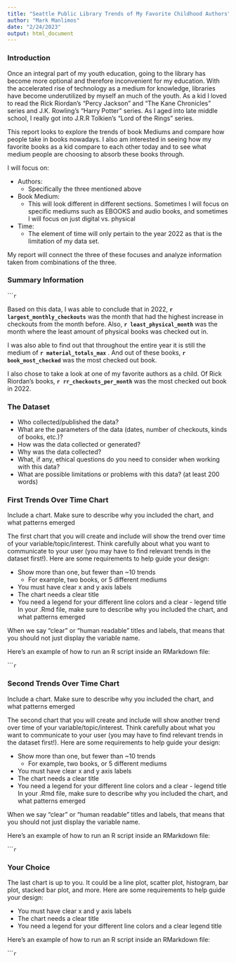 ```yaml
---
title: "Seattle Public Library Trends of My Favorite Childhood Authors"
author: "Mark Manlimos"
date: "2/24/2023"
output: html_document
---
```


### Introduction

Once an integral part of my youth education, going to the library has become more optional and therefore inconvenient for my education. With the accelerated rise of technology as a medium for knowledge, libraries have become underutilized by myself an much of the youth. As a kid I loved to read the Rick Riordan's "Percy Jackson" and "The Kane Chronicles" series and J.K. Rowling's "Harry Potter" series. As I aged into late middle school, I really got into J.R.R Tolkien's "Lord of the Rings" series. 

This report looks to explore the trends of book Mediums and compare how people take in books nowadays. I also am interested in seeing how my favorite books as a kid compare to each other today and to see what medium people are choosing to absorb these books through.

I will focus on:

- Authors:
  - Specifically the three mentioned above
- Book Medium:
  - This will look different in different sections. Sometimes I will focus on specific mediums such as EBOOKS and audio books, and sometimes I will focus on just digital vs. physical
- Time:
  - The element of time will only pertain to the year 2022 as that is the limitation of my data set. 
  
My report will connect the three of these focuses and analyze information taken from combinations of the three.

### Summary Information
``````r
```

Based on this data, I was able to conclude that in 2022, **`r largest_monthly_checkouts`** was the month that had the highest increase in checkouts from the month before. Also, **`r least_physical_month`** was the month where the least amount of physical books was checked out in. 

I was also able to find out that throughout the entire year it is still the medium of **`r material_totals_max`** . And out of these books, **`r book_most_checked`** was the most checked out book. 

I also chose to take a look at one of my favorite authors as a child. Of Rick Riordan's books, **`r rr_checkouts_per_month`** was the most checked out book in 2022.

### The Dataset

- Who collected/published the data?  
- What are the parameters of the data (dates, number of checkouts, kinds of books, etc.)?
- How was the data collected or generated?  
- Why was the data collected?  
- What, if any, ethical questions do you need to consider when working with this data?  
- What are possible limitations or problems with this data?   (at least 200 words)


### First Trends Over Time Chart

Include a chart. Make sure to describe why you included the chart, and what patterns emerged

The first chart that you will create and include will show the trend over time of your variable/topic/interest. Think carefully about what you want to communicate to your user (you may have to find relevant trends in the dataset first!). Here are some requirements to help guide your design:

- Show more than one, but fewer than ~10 trends
  - For example, two books, or 5 different mediums
- You must have clear x and y axis labels
- The chart needs a clear title
- You need a legend for your different line colors and a clear - legend title
In your .Rmd file, make sure to describe why you included the chart, and what patterns emerged

When we say "clear" or "human readable" titles and labels, that means that you should not just display the variable name.

Here's an example of how to run an R script inside an RMarkdown file:

``````r
```

### Second Trends Over Time Chart

Include a chart. Make sure to describe why you included the chart, and what patterns emerged

The second chart that you will create and include will show another trend over time of your variable/topic/interest. Think carefully about what you want to communicate to your user (you may have to find relevant trends in the dataset first!). Here are some requirements to help guide your design:

- Show more than one, but fewer than ~10 trends
  - For example, two books, or 5 different mediums
- You must have clear x and y axis labels
- The chart needs a clear title
- You need a legend for your different line colors and a clear - legend title
In your .Rmd file, make sure to describe why you included the chart, and what patterns emerged

When we say "clear" or "human readable" titles and labels, that means that you should not just display the variable name.

Here's an example of how to run an R script inside an RMarkdown file:

``````r
```

### Your Choice

The last chart is up to you. It could be a line plot, scatter plot, histogram, bar plot, stacked bar plot, and more. Here are some requirements to help guide your design:

- You must have clear x and y axis labels
- The chart needs a clear title
- You need a legend for your different line colors and a clear legend title

Here's an example of how to run an R script inside an RMarkdown file:

``````r
```


